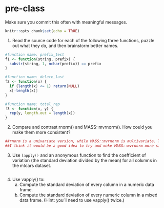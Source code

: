 # pre-class


Make sure you commit this often with meaningful messages. 



```r
knitr::opts_chunk$set(echo = TRUE)
```


1. Read the source code for each of the following three functions, puzzle out what they do, and then brainstorm better names.

```r
#function name: prefix_test
f1 <- function(string, prefix) {
  substr(string, 1, nchar(prefix)) == prefix
}

#function name: delete_last
f2 <- function(x) {
  if (length(x) <= 1) return(NULL)
  x[-length(x)]
}

#function name: total_rep
f3 <- function(x, y) {
  rep(y, length.out = length(x))
}
```

2. Compare and contrast rnorm() and MASS::mvrnorm(). How could you make them more consistent?

```r
##rnorm is a univariate version, while MASS::mvrnorm is multivariate. This means that although they both sample from normal distributions, they are different types of normal distributions, and therefore have different spreads and different arguments. 
##I think it would be a good idea to try and make MASS::mvrnorm more similar to rnorm, but due to the differences in arguments, spread, and distribution, it is difficult.
```


3. Use `lapply()` and an anonymous function to find the coefficient of variation (the standard deviation divided by the mean) for all columns in the mtcars dataset. 

```r


```

4. Use vapply() to:
    a. Compute the standard deviation of every column in a numeric data frame.
    b. Compute the standard deviation of every numeric column in a mixed data frame. (Hint: you’ll need to use vapply() twice.)
